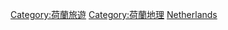 {{Commonscat|Tourism in the Netherlands}}

[[Category:荷蘭旅遊|Category:荷蘭旅遊]]
[[Category:荷蘭地理|Category:荷蘭地理]]
[[Category:歐洲各國旅遊景點|Netherlands]]